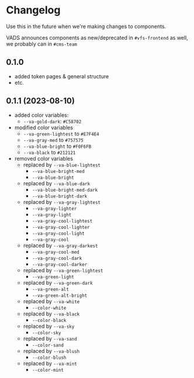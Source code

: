 
<Meta title="Changelog" />

<style>
  {`

  `}
</style>

# Changelog

Use this in the future when we're making changes to components.

VADS announces components as new/deprecated in `#vfs-frontend` as well, we probably can in `#cms-team`

## 0.1.0
- added token pages & general structure
- etc.

## 0.1.1 (2023-08-10)
- added color variables:
  - `--va-gold-dark`: `#C58702`
- modified color variables
  - `--va-green-lightest` to `#E7F4E4`
  - `--va-gray-med` to `#757575`
  - `--va-blue-bright` to `#F0F6FB`
  - `--va-black` to `#212121`
- removed color variables
  - replaced by `--va-blue-lightest`
    - `--va-blue-bright-med`
    - `--va-blue-bright`
  - replaced by `--va-blue-dark`
    - `--va-blue-bright-med-dark`
    - `--va-blue-bright-dark`
  - replaced by `--va-gray-lightest`
    - `--va-gray-lighter`
    - `--va-gray-light`
    - `--va-gray-cool-lightest`
    - `--va-gray-cool-lighter`
    - `--va-gray-cool-light`
    - `--va-gray-cool`
  - replaced by `--va-gray-darkest`
    - `--va-gray-cool-med`
    - `--va-gray-cool-dark`
    - `--va-gray-cool-darker`
  - replaced by `--va-green-lightest`
    - `--va-green-light`
  - replaced by `--va-green-dark`
    - `--va-green-alt`
    - `--va-green-alt-bright`
  - replaced by `--va-white`
    - `--color-white`
  - replaced by `--va-black`
    - `--color-black`
  - replaced by `--va-sky`
    - `--color-sky`
  - replaced by `--va-sand`
    - `--color-sand`
  - replaced by `--va-blush`
    - `--color-blush`
  - replaced by `--va-mint`
    - `--color-mint`

